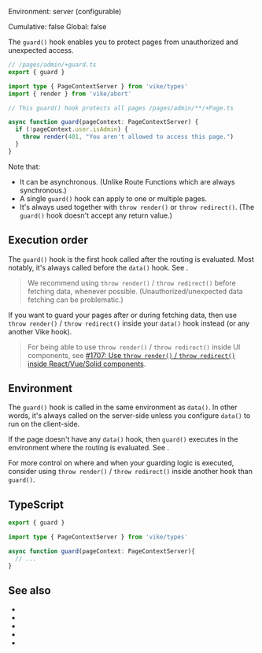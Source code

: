 
Environment: server (<Link href="#environment">configurable</Link>)  
<Link href="/config#cumulative">Cumulative</Link>: false  
<Link href="/config#global">Global</Link>: false  

The `guard()` hook enables you to protect pages from unauthorized and unexpected access.

```ts
// /pages/admin/+guard.ts
export { guard }

import type { PageContextServer } from 'vike/types'
import { render } from 'vike/abort'

// This guard() hook protects all pages /pages/admin/**/+Page.ts

async function guard(pageContext: PageContextServer) {
  if (!pageContext.user.isAdmin) {
    throw render(401, "You aren't allowed to access this page.")
  }
}
```

Note that:

- It can be asynchronous. (Unlike <Link href="/route-function">Route Functions</Link> which are always synchronous.)
- A single `guard()` hook <Link href="/config#inheritance">can apply to one or multiple pages</Link>.
- It's always used together with <Link href="/render">`throw render()`</Link> or <Link href="/redirect">`throw redirect()`</Link>. (The `guard()` hook doesn't accept any return value.)


## Execution order

The `guard()` hook is the first hook called after the routing is evaluated. Most notably, it's always called before the <Link href="/data">`data()` hook</Link>. See <Link href="/hooks#lifecycle" />.

> We recommend using `throw render()` / `throw redirect()` before fetching data, whenever possible. (Unauthorized/unexpected data fetching can be problematic.)

If you want to guard your pages after or during fetching data, then use <Link href="/render">`throw render()`</Link> / <Link href="/redirect">`throw redirect()`</Link> inside your `data()` hook instead (or any another <Link href="/hooks">Vike hook</Link>).

> For being able to use `throw render()` / `throw redirect()` inside UI components, see [#1707: Use `throw render()` / `throw redirect()` inside React/Vue/Solid components](https://github.com/vikejs/vike/issues/1707).


## Environment

The `guard()` hook is called in the same environment as <Link href="/data">`data()`</Link>. In other words, it's always called on the server-side unless you <Link href="/data#environment">configure `data()` to run on the client-side</Link>.

If the page doesn't have any `data()` hook, then `guard()` executes in the environment where the routing is evaluated. See <Link href="/hooks#lifecycle" />.

For more control on where and when your guarding logic is executed, consider using <Link href="/render">`throw render()`</Link> / <Link href="/redirect">`throw redirect()`</Link> inside another hook than `guard()`.


## TypeScript

```ts
export { guard }

import type { PageContextServer } from 'vike/types'

async function guard(pageContext: PageContextServer){
  // ...
}
```


## See also

- <Link href="/auth#login-flow" />
- <Link href="/render" />
- <Link href="/redirect" />
- <Link href="/data" />
- <Link href="/hooks" />

